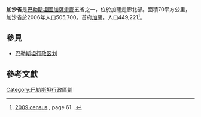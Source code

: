 {{加沙地带}}
'''加沙省'''是[[巴勒斯坦國|巴勒斯坦國]][[加薩走廊|加薩走廊]]五省之一，位於加薩走廊北部。面積70平方公里，加沙省於2006年人口505,700。首府[[加薩|加薩]]，人口449,221<ref name="PCBS2">[http://www.pcbs.gov.ps/Portals/_pcbs/census2007/ind_loca_09.pdf 2009 census] {{Wayback|url=http://www.pcbs.gov.ps/Portals/_pcbs/census2007/ind_loca_09.pdf|date=20101114002607}}, page 61. {{Tsl|en|Palestinian Central Bureau of Statistics}}.</ref>。

== 參見 ==
* [[巴勒斯坦行政区划|巴勒斯坦行政区划]]

== 參考文獻 ==
{{Reflist}}
{{Geo-stub}}
{{巴勒斯坦行政區劃}}
[[Category:巴勒斯坦行政區劃|Category:巴勒斯坦行政區劃]]